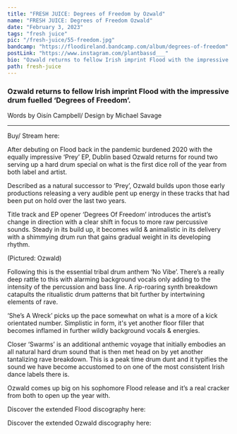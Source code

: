 ---
title: "FRESH JUICE: Degrees of Freedom by Ozwald"
name: "FRESH JUICE: Degrees of Freedom Ozwald"
date: "February 3, 2023"
tags: "fresh juice"
pic: "/fresh-juice/55-freedom.jpg"
bandcamp: "https://floodireland.bandcamp.com/album/degrees-of-freedom"
postLink: "https://www.instagram.com/plantbassd___"
bio: "Ozwald returns to fellow Irish imprint Flood with the impressive drum fuelled ‘Degrees of Freedom’."
path: fresh-juice
---

### Ozwald returns to fellow Irish imprint Flood with the impressive drum fuelled ‘Degrees of Freedom’.

<p className="smallText">Words by Oisín Campbell/ Design by Michael Savage</p>

<hr />

<BandCamp src="album=3543501532" />

Buy/ Stream here: <HoverLink url="floodireland.bandcamp.com/album/degrees-of-freedom" external />

After debuting on Flood back in the pandemic burdened 2020 with the equally impressive ‘Prey’ EP, Dublin based Ozwald returns for round two serving up a hard drum special on what is the first dice roll of the year from both label and artist.

Described as a natural successor to ‘Prey’, Ozwald builds upon those early productions releasing a very audible pent up energy in these tracks that had been put on hold over the last two years.

Title track and EP opener ‘Degrees Of Freedom’ introduces the artist’s change in direction with a clear shift in focus to more raw percussive sounds. Steady in its build up, it becomes wild & animalistic in its delivery with a shimmying drum run that gains gradual weight in its developing rhythm.

<Picture src="/fresh-juice/55-ozwald.png" alt="Ozwald cover pic" size={1200} />
<p className="smallText">(Pictured: Ozwald)</p>

Following this is the essential tribal drum anthem ‘No Vibe’. There’s a really deep rattle to this with alarming background vocals only adding to the intensity of the percussion and bass line. A rip-roaring synth breakdown catapults the ritualistic drum patterns that bit further by intertwining elements of rave.

‘She’s A Wreck’ picks up the pace somewhat on what is a more of a kick orientated number. Simplistic in form, it's yet another floor filler that becomes inflamed in further wildly background vocals & energies.

Closer ‘Swarms’ is an additional anthemic voyage that initially embodies an all natural hard drum sound that is then met head on by yet another tantalizing rave breakdown. This is a peak time drum dunt and it typifies the sound we have become accustomed to on one of the most consistent Irish dance labels there is.

Ozwald comes up big on his sophomore Flood release and it’s a real cracker from both to open up the year with.

Discover the extended Flood discography here: <HoverLink url="floodireland.bandcamp.com/music" name="Flood" external />

Discover the extended Ozwald discography here: <HoverLink url="ozwald.bandcamp.com/" name="Ozwald" external />
